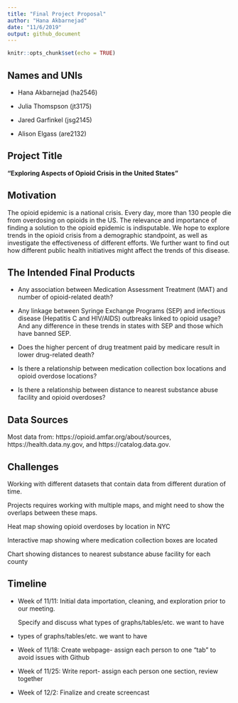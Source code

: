 ```yaml
---
title: "Final Project Proposal"
author: "Hana Akbarnejad"
date: "11/6/2019"
output: github_document
---
```


```r
knitr::opts_chunk$set(echo = TRUE)
```

## Names and UNIs
* Hana Akbarnejad (ha2546)

* Julia Thomspson (jt3175)

* Jared Garfinkel (jsg2145)

* Alison Elgass (are2132)

##  Project Title
**“Exploring Aspects of Opioid Crisis in the United States”**

## Motivation
The opioid epidemic is a national crisis. Every day, more than 130 people die from overdosing on opioids in the US. The relevance and importance of finding a solution to the opioid epidemic is indisputable. We hope to explore trends in the opioid crisis from a demographic standpoint, as well as investigate the effectiveness of different efforts. We further want to find out how different public health initiatives might affect the trends of this disease.

## The Intended Final Products
* Any association between Medication Assessment Treatment (MAT) and number of  opioid-related death?

* Any linkage between Syringe Exchange Programs (SEP) and infectious disease (Hepatitis C and HIV/AIDS) outbreaks linked to opioid usage? And any difference in these trends in states with SEP and those which have banned SEP.

* Does the higher percent of drug treatment paid by medicare result in lower drug-related death?

* Is there a relationship between medication collection box locations and opioid overdose locations?

* Is there a relationship between distance to nearest substance abuse facility and opioid overdoses?

## Data Sources
Most data from: https://opioid.amfar.org/about/sources, https://health.data.ny.gov, and https://catalog.data.gov.

## Challenges
Working with different datasets that contain data from different duration of time.

Projects requires working with multiple maps, and might need to show the overlaps between these maps.

Heat map showing opioid overdoses by location in NYC

Interactive map showing where medication collection boxes are located

Chart showing distances to nearest substance abuse facility for each county



## Timeline
* Week of 11/11: Initial data importation, cleaning, and exploration prior to our meeting. 

    Specify and discuss what types of graphs/tables/etc. we want to have

* types of graphs/tables/etc. we want to have

* Week of 11/18: Create webpage- assign each person to one “tab” to avoid issues with Github

* Week of 11/25: Write report- assign each person one section, review together

* Week of 12/2: Finalize and create screencast



